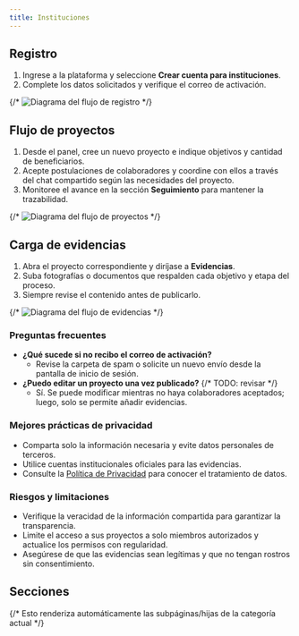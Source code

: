 ```yaml
---
title: Instituciones
---
```




## Registro

1. Ingrese a la plataforma y seleccione **Crear cuenta para instituciones**.
2. Complete los datos solicitados y verifique el correo de activación.

{/* ![Diagrama del flujo de registro](/img/flujo-registro.svg) */}

## Flujo de proyectos

1. Desde el panel, cree un nuevo proyecto e indique objetivos y cantidad de beneficiarios.
2. Acepte postulaciones de colaboradores y coordine con ellos a través del chat compartido según las necesidades del proyecto.
3. Monitoree el avance en la sección **Seguimiento** para mantener la trazabilidad.

{/* ![Diagrama del flujo de proyectos](/img/flujo-proyectos.svg) */}

## Carga de evidencias

1. Abra el proyecto correspondiente y diríjase a **Evidencias**.
2. Suba fotografías o documentos que respalden cada objetivo y etapa del proceso.
3. Siempre revise el contenido antes de publicarlo.

{/* ![Diagrama del flujo de evidencias](/img/flujo-evidencias.svg) */}

### Preguntas frecuentes

- **¿Qué sucede si no recibo el correo de activación?**
  - Revise la carpeta de spam o solicite un nuevo envío desde la pantalla de inicio de sesión.
- **¿Puedo editar un proyecto una vez publicado?** {/* TODO: revisar */}
  - Sí. Se puede modificar mientras no haya colaboradores aceptados; luego, solo se permite añadir evidencias.

### Mejores prácticas de privacidad

- Comparta solo la información necesaria y evite datos personales de terceros.
- Utilice cuentas institucionales oficiales para las evidencias.
- Consulte la [Política de Privacidad](/pdf/politicas-condiciones.pdf) para conocer el tratamiento de datos.

### Riesgos y limitaciones

- Verifique la veracidad de la información compartida para garantizar la transparencia.
- Limite el acceso a sus proyectos a solo miembros autorizados y actualice los permisos con regularidad.
- Asegúrese de que las evidencias sean legítimas y que no tengan rostros sin consentimiento.

## Secciones
{/* Esto renderiza automáticamente las subpáginas/hijas de la categoría actual */}
<DocCardList items={useCurrentSidebarCategory().items} />
